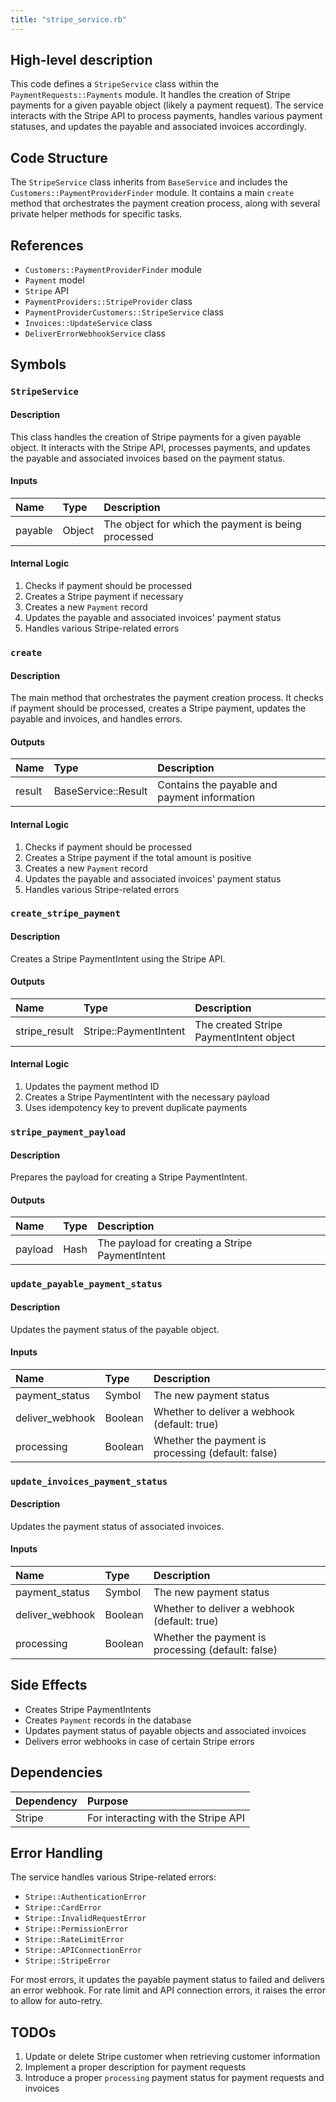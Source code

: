 ```yaml
---
title: "stripe_service.rb"
---
```


## High-level description
This code defines a `StripeService` class within the `PaymentRequests::Payments` module. It handles the creation of Stripe payments for a given payable object (likely a payment request). The service interacts with the Stripe API to process payments, handles various payment statuses, and updates the payable and associated invoices accordingly.

## Code Structure
The `StripeService` class inherits from `BaseService` and includes the `Customers::PaymentProviderFinder` module. It contains a main `create` method that orchestrates the payment creation process, along with several private helper methods for specific tasks.

## References
- `Customers::PaymentProviderFinder` module
- `Payment` model
- `Stripe` API
- `PaymentProviders::StripeProvider` class
- `PaymentProviderCustomers::StripeService` class
- `Invoices::UpdateService` class
- `DeliverErrorWebhookService` class

## Symbols

### `StripeService`
#### Description
This class handles the creation of Stripe payments for a given payable object. It interacts with the Stripe API, processes payments, and updates the payable and associated invoices based on the payment status.

#### Inputs
| Name | Type | Description |
|:-----|:-----|:------------|
| payable | Object | The object for which the payment is being processed |

#### Internal Logic
1. Checks if payment should be processed
2. Creates a Stripe payment if necessary
3. Creates a new `Payment` record
4. Updates the payable and associated invoices' payment status
5. Handles various Stripe-related errors

### `create`
#### Description
The main method that orchestrates the payment creation process. It checks if payment should be processed, creates a Stripe payment, updates the payable and invoices, and handles errors.

#### Outputs
| Name | Type | Description |
|:-----|:-----|:------------|
| result | BaseService::Result | Contains the payable and payment information |

#### Internal Logic
1. Checks if payment should be processed
2. Creates a Stripe payment if the total amount is positive
3. Creates a new `Payment` record
4. Updates the payable and associated invoices' payment status
5. Handles various Stripe-related errors

### `create_stripe_payment`
#### Description
Creates a Stripe PaymentIntent using the Stripe API.

#### Outputs
| Name | Type | Description |
|:-----|:-----|:------------|
| stripe_result | Stripe::PaymentIntent | The created Stripe PaymentIntent object |

#### Internal Logic
1. Updates the payment method ID
2. Creates a Stripe PaymentIntent with the necessary payload
3. Uses idempotency key to prevent duplicate payments

### `stripe_payment_payload`
#### Description
Prepares the payload for creating a Stripe PaymentIntent.

#### Outputs
| Name | Type | Description |
|:-----|:-----|:------------|
| payload | Hash | The payload for creating a Stripe PaymentIntent |

### `update_payable_payment_status`
#### Description
Updates the payment status of the payable object.

#### Inputs
| Name | Type | Description |
|:-----|:-----|:------------|
| payment_status | Symbol | The new payment status |
| deliver_webhook | Boolean | Whether to deliver a webhook (default: true) |
| processing | Boolean | Whether the payment is processing (default: false) |

### `update_invoices_payment_status`
#### Description
Updates the payment status of associated invoices.

#### Inputs
| Name | Type | Description |
|:-----|:-----|:------------|
| payment_status | Symbol | The new payment status |
| deliver_webhook | Boolean | Whether to deliver a webhook (default: true) |
| processing | Boolean | Whether the payment is processing (default: false) |

## Side Effects
- Creates Stripe PaymentIntents
- Creates `Payment` records in the database
- Updates payment status of payable objects and associated invoices
- Delivers error webhooks in case of certain Stripe errors

## Dependencies
| Dependency | Purpose |
|:-----------|:--------|
| Stripe | For interacting with the Stripe API |

## Error Handling
The service handles various Stripe-related errors:
- `Stripe::AuthenticationError`
- `Stripe::CardError`
- `Stripe::InvalidRequestError`
- `Stripe::PermissionError`
- `Stripe::RateLimitError`
- `Stripe::APIConnectionError`
- `Stripe::StripeError`

For most errors, it updates the payable payment status to failed and delivers an error webhook. For rate limit and API connection errors, it raises the error to allow for auto-retry.

## TODOs
1. Update or delete Stripe customer when retrieving customer information
2. Implement a proper description for payment requests
3. Introduce a proper `processing` payment status for payment requests and invoices